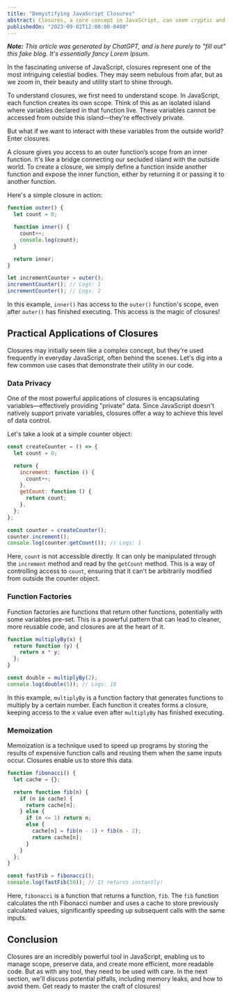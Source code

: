 ```yaml
---
title: "Demystifying JavaScript Closures"
abstract: Closures, a core concept in JavaScript, can seem cryptic and challenging to grasp. This post delves into the world of JavaScript closures, unraveling their intricacies and shedding light on their power in managing scope and preserving data across function executions.
publishedOn: "2023-09-02T12:00:00-0400"
---
```


_**Note:** This article was generated by ChatGPT, and is here purely to "fill out" this fake blog. It's essentially fancy Lorem Ipsum._

In the fascinating universe of JavaScript, closures represent one of the most intriguing celestial bodies. They may seem nebulous from afar, but as we zoom in, their beauty and utility start to shine through.

To understand closures, we first need to understand scope. In JavaScript, each function creates its own scope. Think of this as an isolated island where variables declared in that function live. These variables cannot be accessed from outside this island—they're effectively private.

But what if we want to interact with these variables from the outside world? Enter closures.

A closure gives you access to an outer function’s scope from an inner function. It's like a bridge connecting our secluded island with the outside world. To create a closure, we simply define a function inside another function and expose the inner function, either by returning it or passing it to another function.

Here's a simple closure in action:

```js
function outer() {
  let count = 0;

  function inner() {
    count++;
    console.log(count);
  }

  return inner;
}

let incrementCounter = outer();
incrementCounter(); // Logs: 1
incrementCounter(); // Logs: 2
```

In this example, `inner()` has access to the `outer()` function's scope, even after `outer()` has finished executing. This access is the magic of closures!

## Practical Applications of Closures

Closures may initially seem like a complex concept, but they're used frequently in everyday JavaScript, often behind the scenes. Let's dig into a few common use cases that demonstrate their utility in our code.

### Data Privacy

One of the most powerful applications of closures is encapsulating variables—effectively providing "private" data. Since JavaScript doesn't natively support private variables, closures offer a way to achieve this level of data control.

Let's take a look at a simple counter object:

```js
const createCounter = () => {
  let count = 0;

  return {
    increment: function () {
      count++;
    },
    getCount: function () {
      return count;
    },
  };
};

const counter = createCounter();
counter.increment();
console.log(counter.getCount()); // Logs: 1
```

Here, `count` is not accessible directly. It can only be manipulated through the `increment` method and read by the `getCount` method. This is a way of controlling access to `count`, ensuring that it can't be arbitrarily modified from outside the counter object.

### Function Factories

Function factories are functions that return other functions, potentially with some variables pre-set. This is a powerful pattern that can lead to cleaner, more reusable code, and closures are at the heart of it.

```js
function multiplyBy(x) {
  return function (y) {
    return x * y;
  };
}

const double = multiplyBy(2);
console.log(double(5)); // Logs: 10
```

In this example, `multiplyBy` is a function factory that generates functions to multiply by a certain number. Each function it creates forms a closure, keeping access to the x value even after `multiplyBy` has finished executing.

### Memoization

Memoization is a technique used to speed up programs by storing the results of expensive function calls and reusing them when the same inputs occur. Closures enable us to store this data.

```js
function fibonacci() {
  let cache = {};

  return function fib(n) {
    if (n in cache) {
      return cache[n];
    } else {
      if (n <= 1) return n;
      else {
        cache[n] = fib(n - 1) + fib(n - 2);
        return cache[n];
      }
    }
  };
}

const fastFib = fibonacci();
console.log(fastFib(50)); // It returns instantly!
```

<SampleClientWidget />

Here, `fibonacci` is a function that returns a function, `fib`. The `fib` function calculates the nth Fibonacci number and uses a cache to store previously calculated values, significantly speeding up subsequent calls with the same inputs.

## Conclusion

Closures are an incredibly powerful tool in JavaScript, enabling us to manage scope, preserve data, and create more efficient, more readable code. But as with any tool, they need to be used with care. In the next section, we'll discuss potential pitfalls, including memory leaks, and how to avoid them. Get ready to master the craft of closures!
